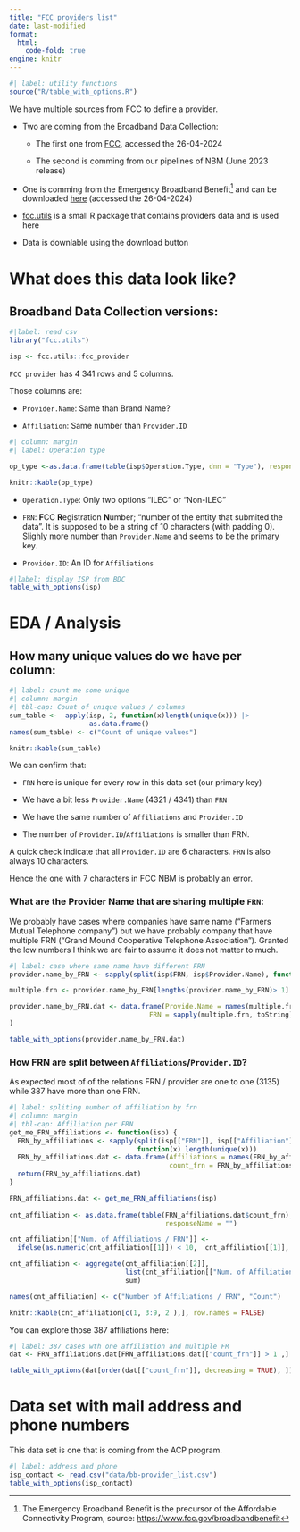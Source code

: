 ```yaml
---
title: "FCC providers list"
date: last-modified
format: 
  html:
    code-fold: true
engine: knitr
---
```


```r
#| label: utility functions
source("R/table_with_options.R")
```

We have multiple sources from FCC to define a provider. 

- Two are coming from the Broadband Data Collection:

  * The first one from [FCC](https://us-fcc.app.box.com/v/bdcprovideridtable), accessed the 26-04-2024

  * The second is comming from our pipelines of NBM (June 2023 release)

- One is comming from the Emergency Broadband Benefit[^ebb] and can be downloaded [here](https://www.fcc.gov/sites/default/files/ebb.provider.list_.xlsx) (accessed the 26-04-2024)    

[^ebb]: The Emergency Broadband Benefit is the precursor of the Affordable Connectivity Program, source: [https://www.fcc.gov/broadbandbenefit](https://www.fcc.gov/broadbandbenefit)

::: {.callout-tip}
- [fcc.utils](https://github.com/ruralinnovation/fcc.utils) is a small R package that contains providers data and is used here

- Data is downlable using the download button
:::
 
# What does this data look like?

## Broadband Data Collection versions:

```r
#|label: read csv
library("fcc.utils")

isp <- fcc.utils::fcc_provider
```

`FCC provider` has 4 341 rows and 5 columns.

Those columns are: 

- `Provider.Name`: Same than Brand Name?

- `Affiliation`: Same number than `Provider.ID`

```r
#| column: margin
#| label: Operation type

op_type <-as.data.frame(table(isp$Operation.Type, dnn = "Type"), responseName = "Nb." )

knitr::kable(op_type)
```

- `Operation.Type`: Only two options "ILEC" or "Non-ILEC"

- `FRN`: **F**CC **R**egistration **N**umber; "number of the entity that submited the data". It is supposed to be a string of 10 characters (with padding 0). Slighly more number than `Provider.Name` and seems to be the primary key.

- `Provider.ID`: An ID for `Affiliations`

```r
#|label: display ISP from BDC
table_with_options(isp)
```

# EDA / Analysis 

## How many unique values do we have per column:

```r
#| label: count me some unique
#| column: margin
#| tbl-cap: Count of unique values / columns
sum_table <-  apply(isp, 2, function(x)length(unique(x))) |>
                    as.data.frame()
names(sum_table) <- c("Count of unique values")

knitr::kable(sum_table)
```

We can confirm that:

- `FRN` here is unique for every row in this data set (our primary key)

- We have a bit less `Provider.Name` (4321 / 4341) than `FRN`

- We have the same number of `Affiliations` and `Provider.ID`

- The number of `Provider.ID`/`Affiliations` is smaller than FRN. 

A quick check indicate that all `Provider.ID` are 6 characters.
`FRN` is also always 10 characters.

:::{.aside}
Hence the one with 7 characters in FCC NBM is probably an error.
:::

### What are the Provider Name that are sharing multiple `FRN`:

We probably have cases where companies have same name ("Farmers Mutual Telephone company") but we have probably company that have multiple FRN ("Grand Mound Cooperative Telephone Association"). Granted the low numbers I think we are fair to assume it does not matter to much. 

```r
#| label: case where same name have different FRN
provider.name_by_FRN <- sapply(split(isp$FRN, isp$Provider.Name), function(x) unique(x))

multiple.frn <- provider.name_by_FRN[lengths(provider.name_by_FRN)> 1]

provider.name_by_FRN.dat <- data.frame(Provide.Name = names(multiple.frn),
                                   FRN = sapply(multiple.frn, toString)
)

table_with_options(provider.name_by_FRN.dat)
```


### How FRN are split between `Affiliations`/`Provider.ID`?

 As expected most of of the relations FRN / provider are one to one (3135) while 387 have more than one FRN. 

```r
#| label: spliting number of affiliation by frn
#| column: margin
#| tbl-cap: Affiliation per FRN
get_me_FRN_affiliations <- function(isp) { 
  FRN_by_affiliations <- sapply(split(isp[["FRN"]], isp[["Affiliation"]]), 
                                function(x) length(unique(x)))
  FRN_by_affiliations.dat <- data.frame(Affiliations = names(FRN_by_affiliations), 
                                        count_frn = FRN_by_affiliations)
  return(FRN_by_affiliations.dat)
}

FRN_affiliations.dat <- get_me_FRN_affiliations(isp) 
 
cnt_affiliation <- as.data.frame(table(FRN_affiliations.dat$count_frn),
                                       responseName = "")

cnt_affiliation[["Num. of Affiliations / FRN"]] <- 
  ifelse(as.numeric(cnt_affiliation[[1]]) < 10,  cnt_affiliation[[1]], "10+")

cnt_affiliation <- aggregate(cnt_affiliation[[2]], 
                             list(cnt_affiliation[["Num. of Affiliations / FRN"]]), 
                             sum)

names(cnt_affiliation) <- c("Number of Affiliations / FRN", "Count")

knitr::kable(cnt_affiliation[c(1, 3:9, 2 ),], row.names = FALSE)
```


You can explore those 387 affiliations here: 

```r
#| label: 387 cases wth one affiliation and multiple FR
dat <- FRN_affiliations.dat[FRN_affiliations.dat[["count_frn"]] > 1 ,]

table_with_options(dat[order(dat[["count_frn"]], decreasing = TRUE), ])
```


# Data set with mail address and phone numbers

This data set is one that is coming from the ACP program.

```r
#| label: address and phone
isp_contact <- read.csv("data/bb-provider_list.csv")
table_with_options(isp_contact)
```
